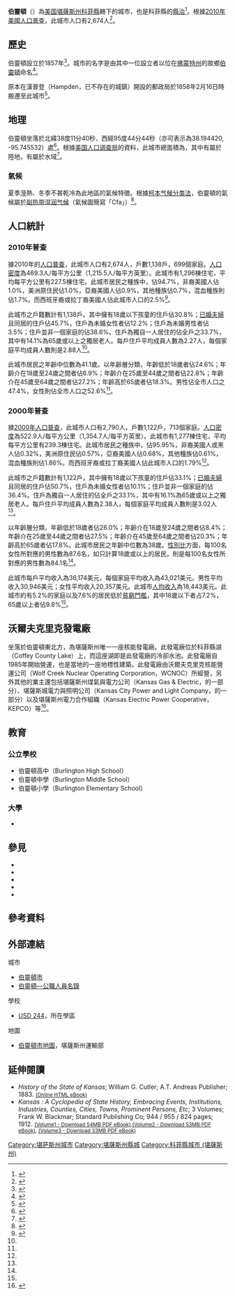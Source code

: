 {{noteTA
|G1=USState
}}
{{Infobox settlement
|name = 伯靈頓
|native_name = Burlington
|settlement_type = [[城市|城市]]
|nickname = 
|motto = "There's No Place Like Home!"
|image_skyline = Burlington, Kansas Welcome Sign.JPG
|image_caption = 位於城市北邊的歡迎牌（攝於2013年）
|image_flag = 
|image_seal =
|image_map = Coffey_County_Kansas_Incorporated_and_Unincorporated_areas_Burlington_Highlighted.svg
|map_caption = 伯靈頓於[[科菲縣_(堪薩斯州)|科菲縣]]及[[堪薩斯州|堪薩斯州]]之地理位置
|image_map1 = Map of Coffey Co, Ks, USA.png
|map_caption1 = {{le|堪薩斯州運輸部|Kansas Department of Transportation}}的[[科菲縣_(堪薩斯州)|科菲縣]]地圖（[[:File:Kansas_official_transportation_map_legend.png|圖例]]）
|coordinates_region = US-KS
|subdivision_type = [[世界政區索引|國家]]
|subdivision_name = [[美国|美国]]
|subdivision_type1 = [[美國行政區劃|州]]
|subdivision_name1 = [[堪薩斯州|堪薩斯州]]
|subdivision_type2 = [[堪萨斯州行政区划|縣]]
|subdivision_name2 = [[科菲縣_(堪薩斯州)|科菲縣]]
|government_footnotes = 
|government_type = 
|leader_title = 
|leader_name = 
|leader_title1 = 
|leader_name1 = 
|established_title = 
|established_date =
|area_footnotes = <ref name ="Gazetteer files"/>
|area_total_sq_mi = 2.21
|area_land_sq_mi = 2.20
|area_water_sq_mi = 0.01
|area_total_km2 = 5.72
|area_land_km2 = 5.70
|area_water_km2 = 0.03
|population_as_of = [[2010年美國人口普查|2010]]
|population_est = 2652
|pop_est_as_of = 2012<ref name="2012 Pop Estimate">{{cite web|title=Population Estimates|url=http://www.census.gov/popest/data/cities/totals/2012/SUB-EST2012.html|publisher=[[美国人口调查局|美国人口调查局]]|accessdate=2013-05-29|archive-url=https://www.webcitation.org/6HQu4Spqa?url=http://www.census.gov/popest/data/cities/totals/2012/SUB-EST2012.html|archive-date=2013-06-17|dead-url=yes}}</ref>
|population_total = 2674
|population_footnotes = <ref name ="FactFinder"/>
|population_density_sq_mi = auto
|population_density_km2 = auto
|timezone = [[北美中部时区|CST]]
|utc_offset = -6
|timezone_DST = CDT
|utc_offset_DST = -5
|elevation_footnotes = 
|elevation_m = 315
|elevation_ft = 1033
|coordinates_display = inline,title
|coordinates_type = region:US_type:city
|latd = 38 |latm = 11 |lats = 40 |latNS = N
|longd = 95 |longm = 44 |longs = 44 |longEW = W
|postal_code_type = [[美國郵區編號|郵區編號]]
|postal_code = 66839
|area_code = [[電話區號620|620]]
|blank_name = [[聯邦資料處理標準|FIPS代碼]]
|blank_info = 20-09400 <ref name="GR2">{{cite web|url=http://factfinder2.census.gov|publisher=[[美国人口调查局|美国人口调查局]]|accessdate=2008-01-31|title=American FactFinder|archive-date=2013-09-11|archive-url=https://web.archive.org/web/20130911234518/http://factfinder2.census.gov/|dead-url=no}}</ref>
|blank1_name = [[地名信息系统|GNIS]]編號
|blank1_info = 0477861 <ref name="GR3">{{cite web|url=http://geonames.usgs.gov|accessdate=2008-01-31|title=US Board on Geographic Names|publisher=[[美國地質調查局|美國地質調查局]]|date=2007-10-25|archive-date=2019-01-07|archive-url=https://web.archive.org/web/20190107042355/https://geonames.usgs.gov/|dead-url=no}}</ref>
|website = [http://burlingtonkansas.gov/ City Website]
|footnotes = 
}}

'''伯靈頓'''（{{lang|en|'''Burlington'''}}）為[[美国|美国]][[堪薩斯州|堪薩斯州]][[科菲縣_(堪薩斯州)|科菲縣]]轄下的城市，也是科菲縣的[[县城|縣治]]<ref name="GR6">{{cite web|url=http://www.naco.org/Counties/Pages/FindACounty.aspx|accessdate=2011-06-07|title=Find a County|publisher=National Association of Counties|archive-date=2012-07-12|archive-url=https://www.webcitation.org/6962cjXgL?url=http://www.naco.org/Counties/Pages/FindACounty.aspx|dead-url=no}}</ref>。根據[[2010年美國人口普查|2010年美國人口普查]]，此城市人口有2,674人<ref name="Census2010">{{cite web|title=2010 City Population and Housing Occupancy Status|url=http://factfinder2.census.gov/faces/tableservices/jsf/pages/productview.xhtml?pid=DEC_10_PL_GCTPL2.ST13&prodType=table|publisher=U.S. Census Bureau|accessdate=March 6, 2011|archive-date=2011-07-21|archive-url=https://web.archive.org/web/20110721034521/http://factfinder2.census.gov/faces/tableservices/jsf/pages/productview.xhtml?pid=DEC_10_PL_GCTPL2.ST13&prodType=table|dead-url=no}}</ref>。

==歷史==
伯靈頓設立於1857年<ref>{{cite book | url=http://books.google.com/books?id=5zdAAQAAMAAJ&pg=PA164#v=onepage&q&f=false | title=Biennial Report of the Board of Directors of the Kansas State Historical Society | publisher=Kansas State Printing Plant | author=Kansas State Historical Society | year=1916 | pages=164 | access-date=2016-05-13 | archive-date=2014-07-06 | archive-url=https://web.archive.org/web/20140706195431/http://books.google.com/books?id=5zdAAQAAMAAJ&pg=PA164#v=onepage&q&f=false | dead-url=no }}</ref>。城市的名字是由其中一位設立者以位在[[佛蒙特州|佛蒙特州]]的故鄉[[伯靈頓_(佛蒙特州)|伯靈頓]]命名<ref>{{cite book | url=http://books.google.com/books?id=o8X5krq3fP8C&pg=PA257#v=onepage&q&f=false | title=Kansas: A Cyclopedia of State History, Embracing Events, Institutions, Industries, Counties, Cities, Towns, Prominent Persons, Etc. | publisher=Standard Publishing Company | author=Blackmar, Frank Wilson | year=1912 | pages=257 | access-date=2016-05-13 | archive-date=2014-07-06 | archive-url=https://web.archive.org/web/20140706195518/http://books.google.com/books?id=o8X5krq3fP8C&pg=PA257#v=onepage&q&f=false | dead-url=no }}</ref>。

原本在漢普登（Hampden，已不存在的城鎮）開設的郵政局於1858年2月16日時搬遷至此城市<ref>{{cite web |url=http://www.kshs.org/geog/geog_postoffices/search/county:CF |title=Kansas Post Offices, 1828-1961 (archived) |publisher=Kansas Historical Society |accessdate=6 June 2014 |deadurl=yes |archiveurl=https://web.archive.org/web/20131009123958/http://www.kshs.org/geog/geog_postoffices/search/county:CF |archivedate=2013-10-09 }}</ref>。

==地理==
伯靈頓坐落於北緯38度11分40秒、西經95度44分44秒（亦可表示為38.194420, -95.745532）處<ref name="GR1">{{cite web|url=http://www.census.gov/geo/www/gazetteer/gazette.html|publisher=[[美国人口调查局|美国人口调查局]]|accessdate=2011-04-23|date=2011-02-12|title=US Gazetteer files: 2010, 2000, and 1990|archive-url=https://web.archive.org/web/20060720110047/http://www.census.gov/geo/www/gazetteer/gazette.html|archive-date=2006-07-20|dead-url=yes}}</ref>。根據[[美国人口调查局|美国人口调查局]]的資料，此城市總面積為{{convert|5.72|sqkm|sqmi|2}}，其中有{{convert|5.70|sqkm|sqmi|2}}屬於陸地，有{{convert|0.03|sqkm|sqmi|2}}屬於水域<ref name ="Gazetteer files">{{cite web|title=US Gazetteer files 2010|url=http://www.census.gov/geo/www/gazetteer/files/Gaz_places_national.txt|publisher=[[美国人口调查局|美国人口调查局]]|accessdate=2012-07-06|archive-url=https://www.webcitation.org/699nOulzi?url=http://www.census.gov/geo/www/gazetteer/files/Gaz_places_national.txt|archive-date=2012-07-14|dead-url=yes}}</ref>。

===氣候===
夏季溼熱、冬季不甚乾冷為此地區的氣候特徵。根據[[柯本气候分类法|柯本气候分类法]]，伯靈頓的氣候屬於[[副热带湿润气候|副热带湿润气候]]（氣候圖簡寫「Cfa」）<ref>{{Cite web |url=http://www.weatherbase.com/weather/weather-summary.php3?s=401441&cityname=Burlington%2C+Kansas%2C+United+States+of+America&units= |title=Climate Summary for Burlington, Kansas |accessdate=2016-05-13 |archive-date=2016-03-04 |archive-url=https://web.archive.org/web/20160304084330/http://www.weatherbase.com/weather/weather-summary.php3?s=401441&cityname=Burlington,+Kansas,+United+States+of+America&units= |dead-url=no }}</ref>。

==人口統計==
{{US Census population
|align=left
|1860= 118
|1870= 960
|1880= 2011
|1890= 2239
|1900= 2418
|1910= 2180
|1920= 2236
|1930= 2273
|1940= 2379
|1950= 2304
|1960= 2113
|1970= 2099
|1980= 2901
|1990= 2735
|2000= 2790
|2010= 2674
|estyear=2014
|estimate=2635
|estref=<ref name="USCensusEst2014">{{cite web|url=http://www.census.gov/popest/data/cities/totals/2014/SUB-EST2014.html|title=Annual Estimates of the Resident Population for Incorporated Places: April 1, 2010 to July 1, 2014|accessdate=June 4, 2015|archive-url=https://web.archive.org/web/20150523034651/https://www.census.gov/popest/data/cities/totals/2014/SUB-EST2014.html|archive-date=2015-05-23|dead-url=yes}}</ref>
|align-fn=center
|footnote=[http://www.census.gov/prod/www/abs/decennial/ U.S. Decennial Census]
}}

===2010年普查===
據2010年的[[2010年美國人口普查|人口普查]]，此城市人口有2,674人，戶數1,138戶，699個家庭。[[人口密度|人口密度]]為469.3人/每平方公里（1,215.5人/每平方英里）。此城市有1,296棟住宅，平均每平方公里有227.5棟住宅。此城市居民之種族中，{{le|美國種族和民族|Race and ethnicity in the United States Census|白人}}佔94.7%，非裔美國人佔1.0%，美洲原住民佔1.0%，亞裔美國人佔0.9%，其他種族佔0.7%，混血種族則佔1.7%。而西班牙裔或拉丁裔美國人佔此城市人口的2.5%<ref name ="FactFinder">{{cite web|title=American FactFinder|url=http://factfinder2.census.gov/faces/nav/jsf/pages/index.xhtml|publisher=[[美国人口调查局|美国人口调查局]]|accessdate=2012-07-06|archive-date=2012-02-17|archive-url=https://www.webcitation.org/65WtHj6J5?url=http://factfinder2.census.gov/faces/nav/jsf/pages/index.xhtml|dead-url=no}}</ref>。

此城市之戶籍數計有1,138戶。其中擁有18歲以下孩童的住戶佔30.8%；[[婚姻|已婚夫婦]]且同居的住戶佔45.7%，住戶為未婚女性者佔12.2%；住戶為未婚男性者佔3.5%；住戶並非一個家庭的佔38.6%。住戶為獨自一人居住的佔全戶之33.7%，其中有14.1%為65歲或以上之獨居老人。每戶住戶平均成員人數為2.27人，每個家庭平均成員人數則是2.88人<ref name ="FactFinder"/>。

此城市居民之年齡中位數為41.1歲。以年齡層分類，年齡低於18歲者佔24.6%；年齡介在18歲至24歲之間者佔6.9%；年齡介在25歲至44歲之間者佔22.8%；年齡介在45歲至64歲之間者佔27.2%；年齡高於65歲者佔18.3%。男性佔全市人口之47.4%，女性則佔全市人口之52.6%<ref name ="FactFinder"/>。

===2000年普查===
據[[2000年美國人口普查|2000年人口普查]]，此城市人口有2,790人，戶數1,122戶，713個家庭。[[人口密度|人口密度]]為522.9人/每平方公里（1,354.7人/每平方英里）。此城市有1,277棟住宅，平均每平方公里有239.3棟住宅。此城市居民之種族中，{{le|美國種族和民族|Race and ethnicity in the United States Census|白人}}佔95.95%，非裔美國人或黑人佔0.32%，美洲原住民佔0.57%，亞裔美國人佔0.68%，其他種族佔0.61%，混血種族則佔1.86%。而西班牙裔或拉丁裔美國人佔此城市人口的1.79%<ref name="GR2" />。

此城市之戶籍數計有1,122戶，其中擁有18歲以下孩童的住戶佔33.1%；[[婚姻|已婚夫婦]]且同居的住戶佔50.7%，住戶為未婚女性者佔10.1%；住戶並非一個家庭的佔36.4%。住戶為獨自一人居住的佔全戶之33.1%，其中有16.1%為65歲或以上之獨居老人。每戶住戶平均成員人數為2.38人，每個家庭平均成員人數則是3.02人<ref name="GR2" />。

以年齡層分類，年齡低於18歲者佔26.0%；年齡介在18歲至24歲之間者佔8.4%；年齡介在25歲至44歲之間者佔27.5%；年齡介在45歲至64歲之間者佔20.3%；年齡高於65歲者佔17.8%。此城市居民之年齡中位數為38歲。[[性別比|性別比]]方面，每100名女性所對應的男性數為87.6名，如只計算18歲或以上的居民，則是每100名女性所對應的男性數為84.1名<ref name="GR2" />。

此城市每戶平均收入為36,174美元，每個家庭平均收入為43,021美元。男性平均收入30,946美元；女性平均收入20,357美元。此城市[[人均收入|人均收入]]為18,443美元。此城市約有5.2%的家庭以及7.6%的居民低於[[貧窮門檻|貧窮門檻]]，其中18歲以下者占7.2%，65歲以上者佔9.8%<ref name="GR2" />。

==沃爾夫克里克發電廠==
{{le|沃爾夫克里克發電廠|Wolf Creek Generating Station}}坐落於伯靈頓東北方，為堪薩斯州唯一一座核能發電廠。此發電廠位於科菲縣湖（Coffey County Lake）上，而這座湖即是此發電廠的冷卻水池。此發電廠自1985年開始營運，也是當地的一座地標性建築。此發電廠由沃爾夫克里克核能營運公司（Wolf Creek Nuclear Operating Corporation，WCNOC）所經營，另外其他的業主還包括堪薩斯州煤氣與電力公司（Kansas Gas & Electric，{{le|西星能源|Westar Energy|西星能源公司}}的一部分）、堪薩斯城電力與照明公司（Kansas City Power and Light Company，{{le|大平原能源|Great Plains Energy|大平原能源公司}}的一部分）以及堪薩斯州電力合作組織（Kansas Electric Power Cooperative，KEPCO）等<ref>{{Cite web |url=http://wolfcreekplant.com/ |title=Wolf Creek Nuclear Operating Corporation |accessdate=2016-05-13 |archive-date=2016-05-08 |archive-url=https://web.archive.org/web/20160508044201/http://wolfcreekplant.com/ |dead-url=no }}</ref>。

==教育==
===公立學校===
* 伯靈頓高中（Burlington High School）
* 伯靈頓中學（Burlington Middle School）
* 伯靈頓小學（Burlington Elementary School）

===大學===
*{{le|艾倫社區學院|Allen Community College}}

==參見==
{{Portal|堪薩斯州}}
* {{le|伯靈頓高中 (堪薩斯州)|Burlington High School (Burlington, Kansas)|伯靈頓高中}}
* {{le|伯靈頓卡內基自由圖書館 (堪薩斯州)|Burlington Carnegie Free Library (Burlington, Kansas)|伯靈頓卡內基自由圖書館}}
* {{le|沃爾夫克里克發電廠|Wolf Creek Generating Station}}
* {{le|約翰雷德蒙德水庫|John Redmond Reservoir}}
* {{le|1951年大洪水|Great Flood of 1951}}

==參考資料==
{{Reflist|30em}}

==外部連結==
{{Commons category|Burlington, Kansas}}
;城市
* [http://burlingtonkansas.gov/ 伯靈頓市]{{Wayback|url=http://burlingtonkansas.gov/ |date=20160510190124 }}
* [https://web.archive.org/web/20111213105912/http://www.lkm.org/directory/cities.php?ID=38 伯靈頓—公職人員名錄]
;學校
* [http://www.usd244ks.org USD 244]{{Wayback|url=http://www.usd244ks.org/ |date=20190222224127 }}，所在學區
;地圖
* [http://www.ksdot.org/Assets/wwwksdotorg/bureaus/burTransPlan/maps/city-pdf/burlington.pdf 伯靈頓市地圖]{{Wayback|url=http://www.ksdot.org/Assets/wwwksdotorg/bureaus/burTransPlan/maps/city-pdf/burlington.pdf |date=20160304054441 }}，堪薩斯州運輸部

==延伸閱讀==
* ''History of the State of Kansas''; William G. Cutler; A.T. Andreas Publisher; 1883. <small>[http://www.kancoll.org/books/cutler/ (Online HTML eBook)]{{Wayback|url=http://www.kancoll.org/books/cutler/ |date=20181109204358 }}</small>
* ''Kansas : A Cyclopedia of State History, Embracing Events, Institutions, Industries, Counties, Cities, Towns, Prominent Persons, Etc''; 3 Volumes; Frank W. Blackmar; Standard Publishing Co; 944 / 955 / 824 pages; 1912. <small>[http://www.archive.org/download/kansascyc01blac/kansascyc01blac.pdf (Volume1 - Download 54MB PDF eBook)],[http://www.archive.org/download/kansascycloped02blac/kansascycloped02blac.pdf (Volume2 - Download 53MB PDF eBook)], [http://www.archive.org/download/kansascyclopedia03blac/kansascyclopedia03blac.pdf (Volume3 - Download 33MB PDF eBook)]</small>

{{科菲縣 (堪薩斯州)}}

{{DEFAULTSORT:Burlington}}
[[Category:堪萨斯州城市|Category:堪萨斯州城市]]
[[Category:堪薩斯州縣城|Category:堪薩斯州縣城]]
[[Category:科菲縣城市_(堪薩斯州)|Category:科菲縣城市 (堪薩斯州)]]